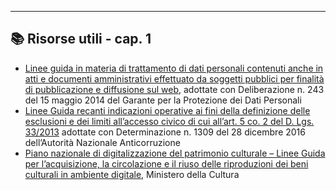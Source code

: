 ----

::: {.callout-note icon=false}
## 📚 Risorse utili - cap. 1
- [Linee guida in materia di trattamento di dati personali contenuti anche in atti e documenti amministrativi effettuato da soggetti pubblici per finalità di pubblicazione e diffusione sul web](https://www.garanteprivacy.it/home/docweb/-/docweb-display/docweb/3134436), adottate con Deliberazione n. 243 del 15 maggio 2014 del Garante per la Protezione dei Dati Personali
- [Linee Guida recanti indicazioni operative ai fini della definizione delle esclusioni e dei limiti all'accesso civico di cui all'art. 5 co. 2 del D. Lgs. 33/2013](https://www.anticorruzione.it/-/determinazione-n.-1309-del-28/12/2016-rif.-1?inheritRedirect=true&redirect=%2Fconsulta-i-documenti%3Fq%3D%2522Determinazione%2520n.%25201309%2522%26sort%3Dddm__Dataclu0_String_sortable-) adottate con Determinazione n. 1309 del 28 dicembre 2016 dell'Autorità Nazionale Anticorruzione
- [Piano nazionale di digitalizzazione del patrimonio culturale – Linee Guida per l'acquisizione, la circolazione e il riuso delle riproduzioni dei beni culturali in ambiente digitale](https://docs.italia.it/italia/icdp/icdp-pnd-circolazione-riuso-docs/it/v1.0-giugno-2022/index.html), Ministero della Cultura
:::
